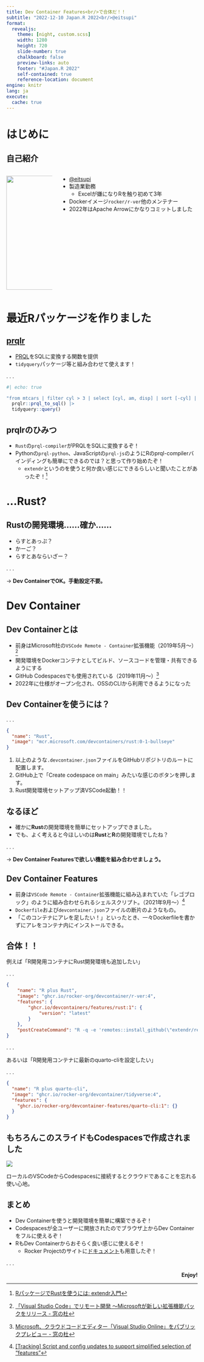 ```yaml
---
title: Dev Container Features<br/>で合体だ！！
subtitle: "2022-12-10 Japan.R 2022<br/>@eitsupi"
format:
  revealjs:
    theme: [night, custom.scss]
    width: 1280
    height: 720
    slide-number: true
    chalkboard: false
    preview-links: auto
    footer: "#Japan.R 2022"
    self-contained: true
    reference-location: document
engine: knitr
lang: ja
execute:
  cache: true
---
```


# はじめに

## 自己紹介

:::: {.columns}
::: {.column width="25%"}

![](../image/eitsupi.jpg){fig-align="center" width="300" height="300"}

:::
::: {.column width="75%"}

- [@eitsupi](https://twitter.com/eitsupi)
- 製造業勤務
  - Excelが嫌になりRを触り初めて3年
- Dockerイメージ`rocker/r-ver`他のメンテナー
- 2022年はApache Arrowにかなりコミットしました

:::
::::

# 最近Rパッケージを作りました

## [prqlr](https://eitsupi.github.io/prqlr/)

::: {.incremental}
- [PRQL](https://prql-lang.org/)をSQLに変換する関数を提供
- `tidyquery`パッケージ等と組み合わせて使えます！
:::

. . .

```r
#| echo: true

"from mtcars | filter cyl > 3 | select [cyl, am, disp] | sort [-cyl] | take 4" |>
  prqlr::prql_to_sql() |>
  tidyquery::query()
```

## prqlrのひみつ

- `Rust`の`prql-compiler`がPRQLをSQLに変換するぞ！
- Pythonの`prql-python`、JavaScriptの`prql-js`のようにRのprql-compilerバインディングも簡単にできるのでは？と思って作り始めたぞ！
  - `extendr`というのを使うと何か良い感じにできるらしいと聞いたことがあったぞ！[^1]

[^1]: [RパッケージでRustを使うには: extendr入門](https://tokyor92-slides-rust-and-r.vercel.app)

# ...Rust?

## Rustの開発環境……確か……

::: {.incremental}
- らすとあっぷ？
- かーご？
- らすとあならいざー？
:::

. . .

→ **Dev ContainerでOK。手動設定不要。**

# Dev Container

## Dev Containerとは

::: {.incremental}
- 前身はMicrosoft社の`VSCode Remote - Container`拡張機能（2019年5月～）[^2]
- 開発環境をDockerコンテナとしてビルド、ソースコードを管理・共有できるようにする
- GitHub Codespacesでも使用されている（2019年11月～）[^3]
- 2022年に仕様がオープン化され、OSSのCLIから利用できるようになった
:::

[^2]: [「Visual Studio Code」でリモート開発 ～Microsoftが新しい拡張機能パックをリリース - 窓の杜](https://forest.watch.impress.co.jp/docs/news/1183384.html)
[^3]: [Microsoft、クラウドコードエディター「Visual Studio Online」をパブリックプレビュー - 窓の杜](https://forest.watch.impress.co.jp/docs/news/1216495.html)

## Dev Containerを使うには？

. . .

```json
{
  "name": "Rust",
  "image": "mcr.microsoft.com/devcontainers/rust:0-1-bullseye"
}
```

::: {.incremental}
1. 以上のような`.devcontainer.json`ファイルをGitHubリポジトリのルートに配置します。
2. GitHub上で「Create codespace on main」みたいな感じのボタンを押します。
3. Rust開発環境セットアップ済VSCode起動！！
:::

## なるほど

::: {.incremental}
- 確かに**Rust**の開発環境を簡単にセットアップできました。
- でも、よく考えると今ほしいのは**Rust**と**R**の開発環境でしたね？
:::

. . .

→ **Dev Container Featuresで欲しい機能を組み合わせましょう。**

## Dev Container Features

::: {.incremental}
- 前身は`VSCode Remote - Container`拡張機能に組み込まれていた「レゴブロック」のように組み合わせられるシェルスクリプト。（2021年9月～）[^4]
- `Dockerfile`および`devcontainer.json`ファイルの断片のようなもの。
- 「このコンテナにアレを足したい！」といったとき、一々Dockerfileを書かずにアレをコンテナ内にインストールできる。
:::

[^4]: [[Tracking] Script and config updates to support simplified selection of "features"](https://github.com/microsoft/vscode-dev-containers/issues/1044)

## 合体！！

例えば「R開発用コンテナにRust開発環境も追加したい」

. . .

```json
{
	"name": "R plus Rust",
	"image": "ghcr.io/rocker-org/devcontainer/r-ver:4",
	"features": {
		"ghcr.io/devcontainers/features/rust:1": {
			"version": "latest"
		}
	},
	"postCreateCommand": "R -q -e 'remotes::install_github(\"extendr/rextendr\")'"
}
```

. . .

あるいは「R開発用コンテナに最新のquarto-cliを設定したい」

. . .

```json
{
  "name": "R plus quarto-cli",
  "image": "ghcr.io/rocker-org/devcontainer/tidyverse:4",
  "features": {
    "ghcr.io/rocker-org/devcontainer-features/quarto-cli:1": {}
  }
}
```

## もちろんこのスライドもCodespacesで作成されました

![](codespaces.png){fig-align="center"}

ローカルのVSCodeからCodespacesに接続するとクラウドであることを忘れる使い心地。

## まとめ

::: {.incremental}
- Dev Containerを使うと開発環境を簡単に構築できるぞ！
- Codespacesが全ユーザーに開放されたのでブラウザ上からDev Containerをフルに使えるぞ！
- RもDev Containerからおそらく良い感じに使えるぞ！
  - Rocker Projectのサイトに[ドキュメント](https://rocker-project.org/images/devcontainer)も用意したぞ！
:::

. . .

<div style="text-align: right;">
**Enjoy!**
</div>
